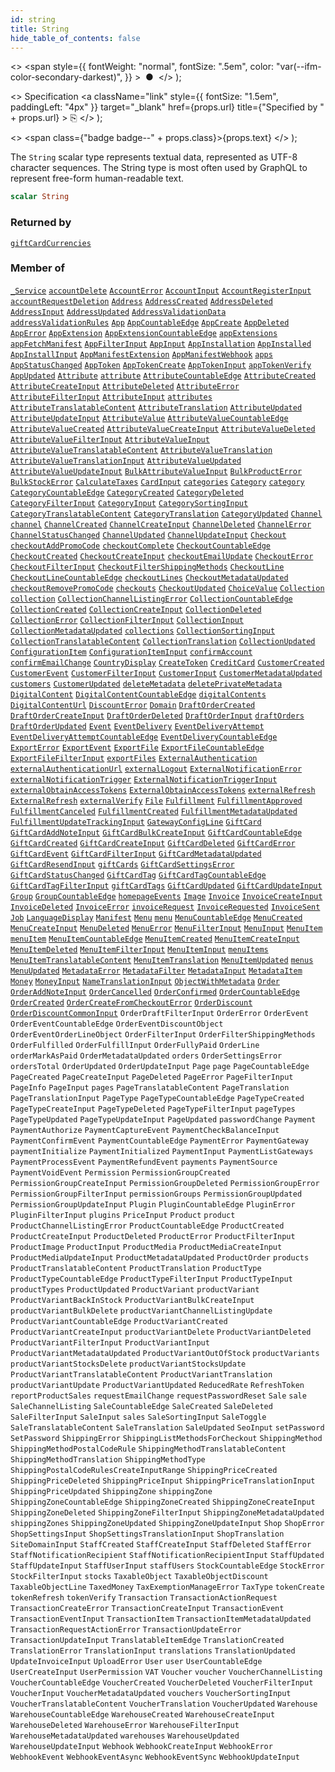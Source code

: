 ```yaml
---
id: string
title: String
hide_table_of_contents: false
---
```


  <>
    <span
      style={{
        fontWeight: "normal",
        fontSize: ".5em",
        color: "var(--ifm-color-secondary-darkest)",
      }}
    >
      &nbsp;●&nbsp;
    </span>
  </>
);

  <>
    Specification
    <a
      className="link"
      style={{ fontSize: "1.5em", paddingLeft: "4px" }}
      target="\_blank"
      href={props.url}
      title={"Specified by " + props.url}
    >
      ⎘
    </a>
  </>
);

  <>
    <span class={"badge badge--" + props.class}>{props.text}</span>
  </>
);

The `String` scalar type represents textual data, represented as UTF-8 character sequences. The String type is most often used by GraphQL to represent free-form human-readable text.

```graphql
scalar String
```

### Returned by

[`giftCardCurrencies`](../../../developer/api-reference/queries/gift-card-currencies) <Badge class="secondary" text="query"/>

### Member of

[`_Service`](../../../developer/api-reference/objects/service) <Badge class="secondary" text="object"/><Bullet />[`accountDelete`](../../../developer/api-reference/mutations/account-delete) <Badge class="secondary" text="mutation"/><Bullet />[`AccountError`](../../../developer/api-reference/objects/account-error) <Badge class="secondary" text="object"/><Bullet />[`AccountInput`](../../../developer/api-reference/inputs/account-input) <Badge class="secondary" text="input"/><Bullet />[`AccountRegisterInput`](../../../developer/api-reference/inputs/account-register-input) <Badge class="secondary" text="input"/><Bullet />[`accountRequestDeletion`](../../../developer/api-reference/mutations/account-request-deletion) <Badge class="secondary" text="mutation"/><Bullet />[`Address`](../../../developer/api-reference/objects/address) <Badge class="secondary" text="object"/><Bullet />[`AddressCreated`](../../../developer/api-reference/objects/address-created) <Badge class="secondary" text="object"/><Bullet />[`AddressDeleted`](../../../developer/api-reference/objects/address-deleted) <Badge class="secondary" text="object"/><Bullet />[`AddressInput`](../../../developer/api-reference/inputs/address-input) <Badge class="secondary" text="input"/><Bullet />[`AddressUpdated`](../../../developer/api-reference/objects/address-updated) <Badge class="secondary" text="object"/><Bullet />[`AddressValidationData`](../../../developer/api-reference/objects/address-validation-data) <Badge class="secondary" text="object"/><Bullet />[`addressValidationRules`](../../../developer/api-reference/queries/address-validation-rules) <Badge class="secondary" text="query"/><Bullet />[`App`](../../../developer/api-reference/objects/app) <Badge class="secondary" text="object"/><Bullet />[`AppCountableEdge`](../../../developer/api-reference/objects/app-countable-edge) <Badge class="secondary" text="object"/><Bullet />[`AppCreate`](../../../developer/api-reference/objects/app-create) <Badge class="secondary" text="object"/><Bullet />[`AppDeleted`](../../../developer/api-reference/objects/app-deleted) <Badge class="secondary" text="object"/><Bullet />[`AppError`](../../../developer/api-reference/objects/app-error) <Badge class="secondary" text="object"/><Bullet />[`AppExtension`](../../../developer/api-reference/objects/app-extension) <Badge class="secondary" text="object"/><Bullet />[`AppExtensionCountableEdge`](../../../developer/api-reference/objects/app-extension-countable-edge) <Badge class="secondary" text="object"/><Bullet />[`appExtensions`](../../../developer/api-reference/queries/app-extensions) <Badge class="secondary" text="query"/><Bullet />[`appFetchManifest`](../../../developer/api-reference/mutations/app-fetch-manifest) <Badge class="secondary" text="mutation"/><Bullet />[`AppFilterInput`](../../../developer/api-reference/inputs/app-filter-input) <Badge class="secondary" text="input"/><Bullet />[`AppInput`](../../../developer/api-reference/inputs/app-input) <Badge class="secondary" text="input"/><Bullet />[`AppInstallation`](../../../developer/api-reference/objects/app-installation) <Badge class="secondary" text="object"/><Bullet />[`AppInstalled`](../../../developer/api-reference/objects/app-installed) <Badge class="secondary" text="object"/><Bullet />[`AppInstallInput`](../../../developer/api-reference/inputs/app-install-input) <Badge class="secondary" text="input"/><Bullet />[`AppManifestExtension`](../../../developer/api-reference/objects/app-manifest-extension) <Badge class="secondary" text="object"/><Bullet />[`AppManifestWebhook`](../../../developer/api-reference/objects/app-manifest-webhook) <Badge class="secondary" text="object"/><Bullet />[`apps`](../../../developer/api-reference/queries/apps) <Badge class="secondary" text="query"/><Bullet />[`AppStatusChanged`](../../../developer/api-reference/objects/app-status-changed) <Badge class="secondary" text="object"/><Bullet />[`AppToken`](../../../developer/api-reference/objects/app-token) <Badge class="secondary" text="object"/><Bullet />[`AppTokenCreate`](../../../developer/api-reference/objects/app-token-create) <Badge class="secondary" text="object"/><Bullet />[`AppTokenInput`](../../../developer/api-reference/inputs/app-token-input) <Badge class="secondary" text="input"/><Bullet />[`appTokenVerify`](../../../developer/api-reference/mutations/app-token-verify) <Badge class="secondary" text="mutation"/><Bullet />[`AppUpdated`](../../../developer/api-reference/objects/app-updated) <Badge class="secondary" text="object"/><Bullet />[`Attribute`](../../../developer/api-reference/objects/attribute) <Badge class="secondary" text="object"/><Bullet />[`attribute`](../../../developer/api-reference/queries/attribute) <Badge class="secondary" text="query"/><Bullet />[`AttributeCountableEdge`](../../../developer/api-reference/objects/attribute-countable-edge) <Badge class="secondary" text="object"/><Bullet />[`AttributeCreated`](../../../developer/api-reference/objects/attribute-created) <Badge class="secondary" text="object"/><Bullet />[`AttributeCreateInput`](../../../developer/api-reference/inputs/attribute-create-input) <Badge class="secondary" text="input"/><Bullet />[`AttributeDeleted`](../../../developer/api-reference/objects/attribute-deleted) <Badge class="secondary" text="object"/><Bullet />[`AttributeError`](../../../developer/api-reference/objects/attribute-error) <Badge class="secondary" text="object"/><Bullet />[`AttributeFilterInput`](../../../developer/api-reference/inputs/attribute-filter-input) <Badge class="secondary" text="input"/><Bullet />[`AttributeInput`](../../../developer/api-reference/inputs/attribute-input) <Badge class="secondary" text="input"/><Bullet />[`attributes`](../../../developer/api-reference/queries/attributes) <Badge class="secondary" text="query"/><Bullet />[`AttributeTranslatableContent`](../../../developer/api-reference/objects/attribute-translatable-content) <Badge class="secondary" text="object"/><Bullet />[`AttributeTranslation`](../../../developer/api-reference/objects/attribute-translation) <Badge class="secondary" text="object"/><Bullet />[`AttributeUpdated`](../../../developer/api-reference/objects/attribute-updated) <Badge class="secondary" text="object"/><Bullet />[`AttributeUpdateInput`](../../../developer/api-reference/inputs/attribute-update-input) <Badge class="secondary" text="input"/><Bullet />[`AttributeValue`](../../../developer/api-reference/objects/attribute-value) <Badge class="secondary" text="object"/><Bullet />[`AttributeValueCountableEdge`](../../../developer/api-reference/objects/attribute-value-countable-edge) <Badge class="secondary" text="object"/><Bullet />[`AttributeValueCreated`](../../../developer/api-reference/objects/attribute-value-created) <Badge class="secondary" text="object"/><Bullet />[`AttributeValueCreateInput`](../../../developer/api-reference/inputs/attribute-value-create-input) <Badge class="secondary" text="input"/><Bullet />[`AttributeValueDeleted`](../../../developer/api-reference/objects/attribute-value-deleted) <Badge class="secondary" text="object"/><Bullet />[`AttributeValueFilterInput`](../../../developer/api-reference/inputs/attribute-value-filter-input) <Badge class="secondary" text="input"/><Bullet />[`AttributeValueInput`](../../../developer/api-reference/inputs/attribute-value-input) <Badge class="secondary" text="input"/><Bullet />[`AttributeValueTranslatableContent`](../../../developer/api-reference/objects/attribute-value-translatable-content) <Badge class="secondary" text="object"/><Bullet />[`AttributeValueTranslation`](../../../developer/api-reference/objects/attribute-value-translation) <Badge class="secondary" text="object"/><Bullet />[`AttributeValueTranslationInput`](../../../developer/api-reference/inputs/attribute-value-translation-input) <Badge class="secondary" text="input"/><Bullet />[`AttributeValueUpdated`](../../../developer/api-reference/objects/attribute-value-updated) <Badge class="secondary" text="object"/><Bullet />[`AttributeValueUpdateInput`](../../../developer/api-reference/inputs/attribute-value-update-input) <Badge class="secondary" text="input"/><Bullet />[`BulkAttributeValueInput`](../../../developer/api-reference/inputs/bulk-attribute-value-input) <Badge class="secondary" text="input"/><Bullet />[`BulkProductError`](../../../developer/api-reference/objects/bulk-product-error) <Badge class="secondary" text="object"/><Bullet />[`BulkStockError`](../../../developer/api-reference/objects/bulk-stock-error) <Badge class="secondary" text="object"/><Bullet />[`CalculateTaxes`](../../../developer/api-reference/objects/calculate-taxes) <Badge class="secondary" text="object"/><Bullet />[`CardInput`](../../../developer/api-reference/inputs/card-input) <Badge class="secondary" text="input"/><Bullet />[`categories`](../../../developer/api-reference/queries/categories) <Badge class="secondary" text="query"/><Bullet />[`Category`](../../../developer/api-reference/objects/category) <Badge class="secondary" text="object"/><Bullet />[`category`](../../../developer/api-reference/queries/category) <Badge class="secondary" text="query"/><Bullet />[`CategoryCountableEdge`](../../../developer/api-reference/objects/category-countable-edge) <Badge class="secondary" text="object"/><Bullet />[`CategoryCreated`](../../../developer/api-reference/objects/category-created) <Badge class="secondary" text="object"/><Bullet />[`CategoryDeleted`](../../../developer/api-reference/objects/category-deleted) <Badge class="secondary" text="object"/><Bullet />[`CategoryFilterInput`](../../../developer/api-reference/inputs/category-filter-input) <Badge class="secondary" text="input"/><Bullet />[`CategoryInput`](../../../developer/api-reference/inputs/category-input) <Badge class="secondary" text="input"/><Bullet />[`CategorySortingInput`](../../../developer/api-reference/inputs/category-sorting-input) <Badge class="secondary" text="input"/><Bullet />[`CategoryTranslatableContent`](../../../developer/api-reference/objects/category-translatable-content) <Badge class="secondary" text="object"/><Bullet />[`CategoryTranslation`](../../../developer/api-reference/objects/category-translation) <Badge class="secondary" text="object"/><Bullet />[`CategoryUpdated`](../../../developer/api-reference/objects/category-updated) <Badge class="secondary" text="object"/><Bullet />[`Channel`](../../../developer/api-reference/objects/channel) <Badge class="secondary" text="object"/><Bullet />[`channel`](../../../developer/api-reference/queries/channel) <Badge class="secondary" text="query"/><Bullet />[`ChannelCreated`](../../../developer/api-reference/objects/channel-created) <Badge class="secondary" text="object"/><Bullet />[`ChannelCreateInput`](../../../developer/api-reference/inputs/channel-create-input) <Badge class="secondary" text="input"/><Bullet />[`ChannelDeleted`](../../../developer/api-reference/objects/channel-deleted) <Badge class="secondary" text="object"/><Bullet />[`ChannelError`](../../../developer/api-reference/objects/channel-error) <Badge class="secondary" text="object"/><Bullet />[`ChannelStatusChanged`](../../../developer/api-reference/objects/channel-status-changed) <Badge class="secondary" text="object"/><Bullet />[`ChannelUpdated`](../../../developer/api-reference/objects/channel-updated) <Badge class="secondary" text="object"/><Bullet />[`ChannelUpdateInput`](../../../developer/api-reference/inputs/channel-update-input) <Badge class="secondary" text="input"/><Bullet />[`Checkout`](../../../developer/api-reference/objects/checkout) <Badge class="secondary" text="object"/><Bullet />[`checkoutAddPromoCode`](../../../developer/api-reference/mutations/checkout-add-promo-code) <Badge class="secondary" text="mutation"/><Bullet />[`checkoutComplete`](../../../developer/api-reference/mutations/checkout-complete) <Badge class="secondary" text="mutation"/><Bullet />[`CheckoutCountableEdge`](../../../developer/api-reference/objects/checkout-countable-edge) <Badge class="secondary" text="object"/><Bullet />[`CheckoutCreated`](../../../developer/api-reference/objects/checkout-created) <Badge class="secondary" text="object"/><Bullet />[`CheckoutCreateInput`](../../../developer/api-reference/inputs/checkout-create-input) <Badge class="secondary" text="input"/><Bullet />[`checkoutEmailUpdate`](../../../developer/api-reference/mutations/checkout-email-update) <Badge class="secondary" text="mutation"/><Bullet />[`CheckoutError`](../../../developer/api-reference/objects/checkout-error) <Badge class="secondary" text="object"/><Bullet />[`CheckoutFilterInput`](../../../developer/api-reference/inputs/checkout-filter-input) <Badge class="secondary" text="input"/><Bullet />[`CheckoutFilterShippingMethods`](../../../developer/api-reference/objects/checkout-filter-shipping-methods) <Badge class="secondary" text="object"/><Bullet />[`CheckoutLine`](../../../developer/api-reference/objects/checkout-line) <Badge class="secondary" text="object"/><Bullet />[`CheckoutLineCountableEdge`](../../../developer/api-reference/objects/checkout-line-countable-edge) <Badge class="secondary" text="object"/><Bullet />[`checkoutLines`](../../../developer/api-reference/queries/checkout-lines) <Badge class="secondary" text="query"/><Bullet />[`CheckoutMetadataUpdated`](../../../developer/api-reference/objects/checkout-metadata-updated) <Badge class="secondary" text="object"/><Bullet />[`checkoutRemovePromoCode`](../../../developer/api-reference/mutations/checkout-remove-promo-code) <Badge class="secondary" text="mutation"/><Bullet />[`checkouts`](../../../developer/api-reference/queries/checkouts) <Badge class="secondary" text="query"/><Bullet />[`CheckoutUpdated`](../../../developer/api-reference/objects/checkout-updated) <Badge class="secondary" text="object"/><Bullet />[`ChoiceValue`](../../../developer/api-reference/objects/choice-value) <Badge class="secondary" text="object"/><Bullet />[`Collection`](../../../developer/api-reference/objects/collection) <Badge class="secondary" text="object"/><Bullet />[`collection`](../../../developer/api-reference/queries/collection) <Badge class="secondary" text="query"/><Bullet />[`CollectionChannelListingError`](../../../developer/api-reference/objects/collection-channel-listing-error) <Badge class="secondary" text="object"/><Bullet />[`CollectionCountableEdge`](../../../developer/api-reference/objects/collection-countable-edge) <Badge class="secondary" text="object"/><Bullet />[`CollectionCreated`](../../../developer/api-reference/objects/collection-created) <Badge class="secondary" text="object"/><Bullet />[`CollectionCreateInput`](../../../developer/api-reference/inputs/collection-create-input) <Badge class="secondary" text="input"/><Bullet />[`CollectionDeleted`](../../../developer/api-reference/objects/collection-deleted) <Badge class="secondary" text="object"/><Bullet />[`CollectionError`](../../../developer/api-reference/objects/collection-error) <Badge class="secondary" text="object"/><Bullet />[`CollectionFilterInput`](../../../developer/api-reference/inputs/collection-filter-input) <Badge class="secondary" text="input"/><Bullet />[`CollectionInput`](../../../developer/api-reference/inputs/collection-input) <Badge class="secondary" text="input"/><Bullet />[`CollectionMetadataUpdated`](../../../developer/api-reference/objects/collection-metadata-updated) <Badge class="secondary" text="object"/><Bullet />[`collections`](../../../developer/api-reference/queries/collections) <Badge class="secondary" text="query"/><Bullet />[`CollectionSortingInput`](../../../developer/api-reference/inputs/collection-sorting-input) <Badge class="secondary" text="input"/><Bullet />[`CollectionTranslatableContent`](../../../developer/api-reference/objects/collection-translatable-content) <Badge class="secondary" text="object"/><Bullet />[`CollectionTranslation`](../../../developer/api-reference/objects/collection-translation) <Badge class="secondary" text="object"/><Bullet />[`CollectionUpdated`](../../../developer/api-reference/objects/collection-updated) <Badge class="secondary" text="object"/><Bullet />[`ConfigurationItem`](../../../developer/api-reference/objects/configuration-item) <Badge class="secondary" text="object"/><Bullet />[`ConfigurationItemInput`](../../../developer/api-reference/inputs/configuration-item-input) <Badge class="secondary" text="input"/><Bullet />[`confirmAccount`](../../../developer/api-reference/mutations/confirm-account) <Badge class="secondary" text="mutation"/><Bullet />[`confirmEmailChange`](../../../developer/api-reference/mutations/confirm-email-change) <Badge class="secondary" text="mutation"/><Bullet />[`CountryDisplay`](../../../developer/api-reference/objects/country-display) <Badge class="secondary" text="object"/><Bullet />[`CreateToken`](../../../developer/api-reference/objects/create-token) <Badge class="secondary" text="object"/><Bullet />[`CreditCard`](../../../developer/api-reference/objects/credit-card) <Badge class="secondary" text="object"/><Bullet />[`CustomerCreated`](../../../developer/api-reference/objects/customer-created) <Badge class="secondary" text="object"/><Bullet />[`CustomerEvent`](../../../developer/api-reference/objects/customer-event) <Badge class="secondary" text="object"/><Bullet />[`CustomerFilterInput`](../../../developer/api-reference/inputs/customer-filter-input) <Badge class="secondary" text="input"/><Bullet />[`CustomerInput`](../../../developer/api-reference/inputs/customer-input) <Badge class="secondary" text="input"/><Bullet />[`CustomerMetadataUpdated`](../../../developer/api-reference/objects/customer-metadata-updated) <Badge class="secondary" text="object"/><Bullet />[`customers`](../../../developer/api-reference/queries/customers) <Badge class="secondary" text="query"/><Bullet />[`CustomerUpdated`](../../../developer/api-reference/objects/customer-updated) <Badge class="secondary" text="object"/><Bullet />[`deleteMetadata`](../../../developer/api-reference/mutations/delete-metadata) <Badge class="secondary" text="mutation"/><Bullet />[`deletePrivateMetadata`](../../../developer/api-reference/mutations/delete-private-metadata) <Badge class="secondary" text="mutation"/><Bullet />[`DigitalContent`](../../../developer/api-reference/objects/digital-content) <Badge class="secondary" text="object"/><Bullet />[`DigitalContentCountableEdge`](../../../developer/api-reference/objects/digital-content-countable-edge) <Badge class="secondary" text="object"/><Bullet />[`digitalContents`](../../../developer/api-reference/queries/digital-contents) <Badge class="secondary" text="query"/><Bullet />[`DigitalContentUrl`](../../../developer/api-reference/objects/digital-content-url) <Badge class="secondary" text="object"/><Bullet />[`DiscountError`](../../../developer/api-reference/objects/discount-error) <Badge class="secondary" text="object"/><Bullet />[`Domain`](../../../developer/api-reference/objects/domain) <Badge class="secondary" text="object"/><Bullet />[`DraftOrderCreated`](../../../developer/api-reference/objects/draft-order-created) <Badge class="secondary" text="object"/><Bullet />[`DraftOrderCreateInput`](../../../developer/api-reference/inputs/draft-order-create-input) <Badge class="secondary" text="input"/><Bullet />[`DraftOrderDeleted`](../../../developer/api-reference/objects/draft-order-deleted) <Badge class="secondary" text="object"/><Bullet />[`DraftOrderInput`](../../../developer/api-reference/inputs/draft-order-input) <Badge class="secondary" text="input"/><Bullet />[`draftOrders`](../../../developer/api-reference/queries/draft-orders) <Badge class="secondary" text="query"/><Bullet />[`DraftOrderUpdated`](../../../developer/api-reference/objects/draft-order-updated) <Badge class="secondary" text="object"/><Bullet />[`Event`](../../../developer/api-reference/interfaces/event) <Badge class="secondary" text="interface"/><Bullet />[`EventDelivery`](../../../developer/api-reference/objects/event-delivery) <Badge class="secondary" text="object"/><Bullet />[`EventDeliveryAttempt`](../../../developer/api-reference/objects/event-delivery-attempt) <Badge class="secondary" text="object"/><Bullet />[`EventDeliveryAttemptCountableEdge`](../../../developer/api-reference/objects/event-delivery-attempt-countable-edge) <Badge class="secondary" text="object"/><Bullet />[`EventDeliveryCountableEdge`](../../../developer/api-reference/objects/event-delivery-countable-edge) <Badge class="secondary" text="object"/><Bullet />[`ExportError`](../../../developer/api-reference/objects/export-error) <Badge class="secondary" text="object"/><Bullet />[`ExportEvent`](../../../developer/api-reference/objects/export-event) <Badge class="secondary" text="object"/><Bullet />[`ExportFile`](../../../developer/api-reference/objects/export-file) <Badge class="secondary" text="object"/><Bullet />[`ExportFileCountableEdge`](../../../developer/api-reference/objects/export-file-countable-edge) <Badge class="secondary" text="object"/><Bullet />[`ExportFileFilterInput`](../../../developer/api-reference/inputs/export-file-filter-input) <Badge class="secondary" text="input"/><Bullet />[`exportFiles`](../../../developer/api-reference/queries/export-files) <Badge class="secondary" text="query"/><Bullet />[`ExternalAuthentication`](../../../developer/api-reference/objects/external-authentication) <Badge class="secondary" text="object"/><Bullet />[`externalAuthenticationUrl`](../../../developer/api-reference/mutations/external-authentication-url) <Badge class="secondary" text="mutation"/><Bullet />[`externalLogout`](../../../developer/api-reference/mutations/external-logout) <Badge class="secondary" text="mutation"/><Bullet />[`ExternalNotificationError`](../../../developer/api-reference/objects/external-notification-error) <Badge class="secondary" text="object"/><Bullet />[`externalNotificationTrigger`](../../../developer/api-reference/mutations/external-notification-trigger) <Badge class="secondary" text="mutation"/><Bullet />[`ExternalNotificationTriggerInput`](../../../developer/api-reference/inputs/external-notification-trigger-input) <Badge class="secondary" text="input"/><Bullet />[`externalObtainAccessTokens`](../../../developer/api-reference/mutations/external-obtain-access-tokens) <Badge class="secondary" text="mutation"/><Bullet />[`ExternalObtainAccessTokens`](../../../developer/api-reference/objects/external-obtain-access-tokens) <Badge class="secondary" text="object"/><Bullet />[`externalRefresh`](../../../developer/api-reference/mutations/external-refresh) <Badge class="secondary" text="mutation"/><Bullet />[`ExternalRefresh`](../../../developer/api-reference/objects/external-refresh) <Badge class="secondary" text="object"/><Bullet />[`externalVerify`](../../../developer/api-reference/mutations/external-verify) <Badge class="secondary" text="mutation"/><Bullet />[`File`](../../../developer/api-reference/objects/file) <Badge class="secondary" text="object"/><Bullet />[`Fulfillment`](../../../developer/api-reference/objects/fulfillment) <Badge class="secondary" text="object"/><Bullet />[`FulfillmentApproved`](../../../developer/api-reference/objects/fulfillment-approved) <Badge class="secondary" text="object"/><Bullet />[`FulfillmentCanceled`](../../../developer/api-reference/objects/fulfillment-canceled) <Badge class="secondary" text="object"/><Bullet />[`FulfillmentCreated`](../../../developer/api-reference/objects/fulfillment-created) <Badge class="secondary" text="object"/><Bullet />[`FulfillmentMetadataUpdated`](../../../developer/api-reference/objects/fulfillment-metadata-updated) <Badge class="secondary" text="object"/><Bullet />[`FulfillmentUpdateTrackingInput`](../../../developer/api-reference/inputs/fulfillment-update-tracking-input) <Badge class="secondary" text="input"/><Bullet />[`GatewayConfigLine`](../../../developer/api-reference/objects/gateway-config-line) <Badge class="secondary" text="object"/><Bullet />[`GiftCard`](../../../developer/api-reference/objects/gift-card) <Badge class="secondary" text="object"/><Bullet />[`GiftCardAddNoteInput`](../../../developer/api-reference/inputs/gift-card-add-note-input) <Badge class="secondary" text="input"/><Bullet />[`GiftCardBulkCreateInput`](../../../developer/api-reference/inputs/gift-card-bulk-create-input) <Badge class="secondary" text="input"/><Bullet />[`GiftCardCountableEdge`](../../../developer/api-reference/objects/gift-card-countable-edge) <Badge class="secondary" text="object"/><Bullet />[`GiftCardCreated`](../../../developer/api-reference/objects/gift-card-created) <Badge class="secondary" text="object"/><Bullet />[`GiftCardCreateInput`](../../../developer/api-reference/inputs/gift-card-create-input) <Badge class="secondary" text="input"/><Bullet />[`GiftCardDeleted`](../../../developer/api-reference/objects/gift-card-deleted) <Badge class="secondary" text="object"/><Bullet />[`GiftCardError`](../../../developer/api-reference/objects/gift-card-error) <Badge class="secondary" text="object"/><Bullet />[`GiftCardEvent`](../../../developer/api-reference/objects/gift-card-event) <Badge class="secondary" text="object"/><Bullet />[`GiftCardFilterInput`](../../../developer/api-reference/inputs/gift-card-filter-input) <Badge class="secondary" text="input"/><Bullet />[`GiftCardMetadataUpdated`](../../../developer/api-reference/objects/gift-card-metadata-updated) <Badge class="secondary" text="object"/><Bullet />[`GiftCardResendInput`](../../../developer/api-reference/inputs/gift-card-resend-input) <Badge class="secondary" text="input"/><Bullet />[`giftCards`](../../../developer/api-reference/queries/gift-cards) <Badge class="secondary" text="query"/><Bullet />[`GiftCardSettingsError`](../../../developer/api-reference/objects/gift-card-settings-error) <Badge class="secondary" text="object"/><Bullet />[`GiftCardStatusChanged`](../../../developer/api-reference/objects/gift-card-status-changed) <Badge class="secondary" text="object"/><Bullet />[`GiftCardTag`](../../../developer/api-reference/objects/gift-card-tag) <Badge class="secondary" text="object"/><Bullet />[`GiftCardTagCountableEdge`](../../../developer/api-reference/objects/gift-card-tag-countable-edge) <Badge class="secondary" text="object"/><Bullet />[`GiftCardTagFilterInput`](../../../developer/api-reference/inputs/gift-card-tag-filter-input) <Badge class="secondary" text="input"/><Bullet />[`giftCardTags`](../../../developer/api-reference/queries/gift-card-tags) <Badge class="secondary" text="query"/><Bullet />[`GiftCardUpdated`](../../../developer/api-reference/objects/gift-card-updated) <Badge class="secondary" text="object"/><Bullet />[`GiftCardUpdateInput`](../../../developer/api-reference/inputs/gift-card-update-input) <Badge class="secondary" text="input"/><Bullet />[`Group`](../../../developer/api-reference/objects/group) <Badge class="secondary" text="object"/><Bullet />[`GroupCountableEdge`](../../../developer/api-reference/objects/group-countable-edge) <Badge class="secondary" text="object"/><Bullet />[`homepageEvents`](../../../developer/api-reference/queries/homepage-events) <Badge class="secondary" text="query"/><Bullet />[`Image`](../../../developer/api-reference/objects/image) <Badge class="secondary" text="object"/><Bullet />[`Invoice`](../../../developer/api-reference/objects/invoice) <Badge class="secondary" text="object"/><Bullet />[`InvoiceCreateInput`](../../../developer/api-reference/inputs/invoice-create-input) <Badge class="secondary" text="input"/><Bullet />[`InvoiceDeleted`](../../../developer/api-reference/objects/invoice-deleted) <Badge class="secondary" text="object"/><Bullet />[`InvoiceError`](../../../developer/api-reference/objects/invoice-error) <Badge class="secondary" text="object"/><Bullet />[`invoiceRequest`](../../../developer/api-reference/mutations/invoice-request) <Badge class="secondary" text="mutation"/><Bullet />[`InvoiceRequested`](../../../developer/api-reference/objects/invoice-requested) <Badge class="secondary" text="object"/><Bullet />[`InvoiceSent`](../../../developer/api-reference/objects/invoice-sent) <Badge class="secondary" text="object"/><Bullet />[`Job`](../../../developer/api-reference/interfaces/job) <Badge class="secondary" text="interface"/><Bullet />[`LanguageDisplay`](../../../developer/api-reference/objects/language-display) <Badge class="secondary" text="object"/><Bullet />[`Manifest`](../../../developer/api-reference/objects/manifest) <Badge class="secondary" text="object"/><Bullet />[`Menu`](../../../developer/api-reference/objects/menu) <Badge class="secondary" text="object"/><Bullet />[`menu`](../../../developer/api-reference/queries/menu) <Badge class="secondary" text="query"/><Bullet />[`MenuCountableEdge`](../../../developer/api-reference/objects/menu-countable-edge) <Badge class="secondary" text="object"/><Bullet />[`MenuCreated`](../../../developer/api-reference/objects/menu-created) <Badge class="secondary" text="object"/><Bullet />[`MenuCreateInput`](../../../developer/api-reference/inputs/menu-create-input) <Badge class="secondary" text="input"/><Bullet />[`MenuDeleted`](../../../developer/api-reference/objects/menu-deleted) <Badge class="secondary" text="object"/><Bullet />[`MenuError`](../../../developer/api-reference/objects/menu-error) <Badge class="secondary" text="object"/><Bullet />[`MenuFilterInput`](../../../developer/api-reference/inputs/menu-filter-input) <Badge class="secondary" text="input"/><Bullet />[`MenuInput`](../../../developer/api-reference/inputs/menu-input) <Badge class="secondary" text="input"/><Bullet />[`MenuItem`](../../../developer/api-reference/objects/menu-item) <Badge class="secondary" text="object"/><Bullet />[`menuItem`](../../../developer/api-reference/queries/menu-item) <Badge class="secondary" text="query"/><Bullet />[`MenuItemCountableEdge`](../../../developer/api-reference/objects/menu-item-countable-edge) <Badge class="secondary" text="object"/><Bullet />[`MenuItemCreated`](../../../developer/api-reference/objects/menu-item-created) <Badge class="secondary" text="object"/><Bullet />[`MenuItemCreateInput`](../../../developer/api-reference/inputs/menu-item-create-input) <Badge class="secondary" text="input"/><Bullet />[`MenuItemDeleted`](../../../developer/api-reference/objects/menu-item-deleted) <Badge class="secondary" text="object"/><Bullet />[`MenuItemFilterInput`](../../../developer/api-reference/inputs/menu-item-filter-input) <Badge class="secondary" text="input"/><Bullet />[`MenuItemInput`](../../../developer/api-reference/inputs/menu-item-input) <Badge class="secondary" text="input"/><Bullet />[`menuItems`](../../../developer/api-reference/queries/menu-items) <Badge class="secondary" text="query"/><Bullet />[`MenuItemTranslatableContent`](../../../developer/api-reference/objects/menu-item-translatable-content) <Badge class="secondary" text="object"/><Bullet />[`MenuItemTranslation`](../../../developer/api-reference/objects/menu-item-translation) <Badge class="secondary" text="object"/><Bullet />[`MenuItemUpdated`](../../../developer/api-reference/objects/menu-item-updated) <Badge class="secondary" text="object"/><Bullet />[`menus`](../../../developer/api-reference/queries/menus) <Badge class="secondary" text="query"/><Bullet />[`MenuUpdated`](../../../developer/api-reference/objects/menu-updated) <Badge class="secondary" text="object"/><Bullet />[`MetadataError`](../../../developer/api-reference/objects/metadata-error) <Badge class="secondary" text="object"/><Bullet />[`MetadataFilter`](../../../developer/api-reference/inputs/metadata-filter) <Badge class="secondary" text="input"/><Bullet />[`MetadataInput`](../../../developer/api-reference/inputs/metadata-input) <Badge class="secondary" text="input"/><Bullet />[`MetadataItem`](../../../developer/api-reference/objects/metadata-item) <Badge class="secondary" text="object"/><Bullet />[`Money`](../../../developer/api-reference/objects/money) <Badge class="secondary" text="object"/><Bullet />[`MoneyInput`](../../../developer/api-reference/inputs/money-input) <Badge class="secondary" text="input"/><Bullet />[`NameTranslationInput`](../../../developer/api-reference/inputs/name-translation-input) <Badge class="secondary" text="input"/><Bullet />[`ObjectWithMetadata`](../../../developer/api-reference/interfaces/object-with-metadata) <Badge class="secondary" text="interface"/><Bullet />[`Order`](../../../developer/api-reference/objects/order) <Badge class="secondary" text="object"/><Bullet />[`OrderAddNoteInput`](../../../developer/api-reference/inputs/order-add-note-input) <Badge class="secondary" text="input"/><Bullet />[`OrderCancelled`](../../../developer/api-reference/objects/order-cancelled) <Badge class="secondary" text="object"/><Bullet />[`OrderConfirmed`](../../../developer/api-reference/objects/order-confirmed) <Badge class="secondary" text="object"/><Bullet />[`OrderCountableEdge`](../../../developer/api-reference/objects/order-countable-edge) <Badge class="secondary" text="object"/><Bullet />[`OrderCreated`](../../../developer/api-reference/objects/order-created) <Badge class="secondary" text="object"/><Bullet />[`OrderCreateFromCheckoutError`](../../../developer/api-reference/objects/order-create-from-checkout-error) <Badge class="secondary" text="object"/><Bullet />[`OrderDiscount`](../../../developer/api-reference/objects/order-discount) <Badge class="secondary" text="object"/><Bullet />[`OrderDiscountCommonInput`](../../../developer/api-reference/inputs/order-discount-common-input) <Badge class="secondary" text="input"/><Bullet />[`OrderDraftFilterInput`](../../../developer/api-reference/inputs/order-draft-filter-input) <Badge class="secondary" text="input"/><Bullet />[`OrderError`](../../../developer/api-reference/objects/order-error) <Badge class="secondary" text="object"/><Bullet />[`OrderEvent`](../../../developer/api-reference/objects/order-event) <Badge class="secondary" text="object"/><Bullet />[`OrderEventCountableEdge`](../../../developer/api-reference/objects/order-event-countable-edge) <Badge class="secondary" text="object"/><Bullet />[`OrderEventDiscountObject`](../../../developer/api-reference/objects/order-event-discount-object) <Badge class="secondary" text="object"/><Bullet />[`OrderEventOrderLineObject`](../../../developer/api-reference/objects/order-event-order-line-object) <Badge class="secondary" text="object"/><Bullet />[`OrderFilterInput`](../../../developer/api-reference/inputs/order-filter-input) <Badge class="secondary" text="input"/><Bullet />[`OrderFilterShippingMethods`](../../../developer/api-reference/objects/order-filter-shipping-methods) <Badge class="secondary" text="object"/><Bullet />[`OrderFulfilled`](../../../developer/api-reference/objects/order-fulfilled) <Badge class="secondary" text="object"/><Bullet />[`OrderFulfillInput`](../../../developer/api-reference/inputs/order-fulfill-input) <Badge class="secondary" text="input"/><Bullet />[`OrderFullyPaid`](../../../developer/api-reference/objects/order-fully-paid) <Badge class="secondary" text="object"/><Bullet />[`OrderLine`](../../../developer/api-reference/objects/order-line) <Badge class="secondary" text="object"/><Bullet />[`orderMarkAsPaid`](../../../developer/api-reference/mutations/order-mark-as-paid) <Badge class="secondary" text="mutation"/><Bullet />[`OrderMetadataUpdated`](../../../developer/api-reference/objects/order-metadata-updated) <Badge class="secondary" text="object"/><Bullet />[`orders`](../../../developer/api-reference/queries/orders) <Badge class="secondary" text="query"/><Bullet />[`OrderSettingsError`](../../../developer/api-reference/objects/order-settings-error) <Badge class="secondary" text="object"/><Bullet />[`ordersTotal`](../../../developer/api-reference/queries/orders-total) <Badge class="secondary" text="query"/><Bullet />[`OrderUpdated`](../../../developer/api-reference/objects/order-updated) <Badge class="secondary" text="object"/><Bullet />[`OrderUpdateInput`](../../../developer/api-reference/inputs/order-update-input) <Badge class="secondary" text="input"/><Bullet />[`Page`](../../../developer/api-reference/objects/page) <Badge class="secondary" text="object"/><Bullet />[`page`](../../../developer/api-reference/queries/page) <Badge class="secondary" text="query"/><Bullet />[`PageCountableEdge`](../../../developer/api-reference/objects/page-countable-edge) <Badge class="secondary" text="object"/><Bullet />[`PageCreated`](../../../developer/api-reference/objects/page-created) <Badge class="secondary" text="object"/><Bullet />[`PageCreateInput`](../../../developer/api-reference/inputs/page-create-input) <Badge class="secondary" text="input"/><Bullet />[`PageDeleted`](../../../developer/api-reference/objects/page-deleted) <Badge class="secondary" text="object"/><Bullet />[`PageError`](../../../developer/api-reference/objects/page-error) <Badge class="secondary" text="object"/><Bullet />[`PageFilterInput`](../../../developer/api-reference/inputs/page-filter-input) <Badge class="secondary" text="input"/><Bullet />[`PageInfo`](../../../developer/api-reference/objects/page-info) <Badge class="secondary" text="object"/><Bullet />[`PageInput`](../../../developer/api-reference/inputs/page-input) <Badge class="secondary" text="input"/><Bullet />[`pages`](../../../developer/api-reference/queries/pages) <Badge class="secondary" text="query"/><Bullet />[`PageTranslatableContent`](../../../developer/api-reference/objects/page-translatable-content) <Badge class="secondary" text="object"/><Bullet />[`PageTranslation`](../../../developer/api-reference/objects/page-translation) <Badge class="secondary" text="object"/><Bullet />[`PageTranslationInput`](../../../developer/api-reference/inputs/page-translation-input) <Badge class="secondary" text="input"/><Bullet />[`PageType`](../../../developer/api-reference/objects/page-type) <Badge class="secondary" text="object"/><Bullet />[`PageTypeCountableEdge`](../../../developer/api-reference/objects/page-type-countable-edge) <Badge class="secondary" text="object"/><Bullet />[`PageTypeCreated`](../../../developer/api-reference/objects/page-type-created) <Badge class="secondary" text="object"/><Bullet />[`PageTypeCreateInput`](../../../developer/api-reference/inputs/page-type-create-input) <Badge class="secondary" text="input"/><Bullet />[`PageTypeDeleted`](../../../developer/api-reference/objects/page-type-deleted) <Badge class="secondary" text="object"/><Bullet />[`PageTypeFilterInput`](../../../developer/api-reference/inputs/page-type-filter-input) <Badge class="secondary" text="input"/><Bullet />[`pageTypes`](../../../developer/api-reference/queries/page-types) <Badge class="secondary" text="query"/><Bullet />[`PageTypeUpdated`](../../../developer/api-reference/objects/page-type-updated) <Badge class="secondary" text="object"/><Bullet />[`PageTypeUpdateInput`](../../../developer/api-reference/inputs/page-type-update-input) <Badge class="secondary" text="input"/><Bullet />[`PageUpdated`](../../../developer/api-reference/objects/page-updated) <Badge class="secondary" text="object"/><Bullet />[`passwordChange`](../../../developer/api-reference/mutations/password-change) <Badge class="secondary" text="mutation"/><Bullet />[`Payment`](../../../developer/api-reference/objects/payment) <Badge class="secondary" text="object"/><Bullet />[`PaymentAuthorize`](../../../developer/api-reference/objects/payment-authorize) <Badge class="secondary" text="object"/><Bullet />[`PaymentCaptureEvent`](../../../developer/api-reference/objects/payment-capture-event) <Badge class="secondary" text="object"/><Bullet />[`PaymentCheckBalanceInput`](../../../developer/api-reference/inputs/payment-check-balance-input) <Badge class="secondary" text="input"/><Bullet />[`PaymentConfirmEvent`](../../../developer/api-reference/objects/payment-confirm-event) <Badge class="secondary" text="object"/><Bullet />[`PaymentCountableEdge`](../../../developer/api-reference/objects/payment-countable-edge) <Badge class="secondary" text="object"/><Bullet />[`PaymentError`](../../../developer/api-reference/objects/payment-error) <Badge class="secondary" text="object"/><Bullet />[`PaymentGateway`](../../../developer/api-reference/objects/payment-gateway) <Badge class="secondary" text="object"/><Bullet />[`paymentInitialize`](../../../developer/api-reference/mutations/payment-initialize) <Badge class="secondary" text="mutation"/><Bullet />[`PaymentInitialized`](../../../developer/api-reference/objects/payment-initialized) <Badge class="secondary" text="object"/><Bullet />[`PaymentInput`](../../../developer/api-reference/inputs/payment-input) <Badge class="secondary" text="input"/><Bullet />[`PaymentListGateways`](../../../developer/api-reference/objects/payment-list-gateways) <Badge class="secondary" text="object"/><Bullet />[`PaymentProcessEvent`](../../../developer/api-reference/objects/payment-process-event) <Badge class="secondary" text="object"/><Bullet />[`PaymentRefundEvent`](../../../developer/api-reference/objects/payment-refund-event) <Badge class="secondary" text="object"/><Bullet />[`payments`](../../../developer/api-reference/queries/payments) <Badge class="secondary" text="query"/><Bullet />[`PaymentSource`](../../../developer/api-reference/objects/payment-source) <Badge class="secondary" text="object"/><Bullet />[`PaymentVoidEvent`](../../../developer/api-reference/objects/payment-void-event) <Badge class="secondary" text="object"/><Bullet />[`Permission`](../../../developer/api-reference/objects/permission) <Badge class="secondary" text="object"/><Bullet />[`PermissionGroupCreated`](../../../developer/api-reference/objects/permission-group-created) <Badge class="secondary" text="object"/><Bullet />[`PermissionGroupCreateInput`](../../../developer/api-reference/inputs/permission-group-create-input) <Badge class="secondary" text="input"/><Bullet />[`PermissionGroupDeleted`](../../../developer/api-reference/objects/permission-group-deleted) <Badge class="secondary" text="object"/><Bullet />[`PermissionGroupError`](../../../developer/api-reference/objects/permission-group-error) <Badge class="secondary" text="object"/><Bullet />[`PermissionGroupFilterInput`](../../../developer/api-reference/inputs/permission-group-filter-input) <Badge class="secondary" text="input"/><Bullet />[`permissionGroups`](../../../developer/api-reference/queries/permission-groups) <Badge class="secondary" text="query"/><Bullet />[`PermissionGroupUpdated`](../../../developer/api-reference/objects/permission-group-updated) <Badge class="secondary" text="object"/><Bullet />[`PermissionGroupUpdateInput`](../../../developer/api-reference/inputs/permission-group-update-input) <Badge class="secondary" text="input"/><Bullet />[`Plugin`](../../../developer/api-reference/objects/plugin) <Badge class="secondary" text="object"/><Bullet />[`PluginCountableEdge`](../../../developer/api-reference/objects/plugin-countable-edge) <Badge class="secondary" text="object"/><Bullet />[`PluginError`](../../../developer/api-reference/objects/plugin-error) <Badge class="secondary" text="object"/><Bullet />[`PluginFilterInput`](../../../developer/api-reference/inputs/plugin-filter-input) <Badge class="secondary" text="input"/><Bullet />[`plugins`](../../../developer/api-reference/queries/plugins) <Badge class="secondary" text="query"/><Bullet />[`PriceInput`](../../../developer/api-reference/inputs/price-input) <Badge class="secondary" text="input"/><Bullet />[`Product`](../../../developer/api-reference/objects/product) <Badge class="secondary" text="object"/><Bullet />[`product`](../../../developer/api-reference/queries/product) <Badge class="secondary" text="query"/><Bullet />[`ProductChannelListingError`](../../../developer/api-reference/objects/product-channel-listing-error) <Badge class="secondary" text="object"/><Bullet />[`ProductCountableEdge`](../../../developer/api-reference/objects/product-countable-edge) <Badge class="secondary" text="object"/><Bullet />[`ProductCreated`](../../../developer/api-reference/objects/product-created) <Badge class="secondary" text="object"/><Bullet />[`ProductCreateInput`](../../../developer/api-reference/inputs/product-create-input) <Badge class="secondary" text="input"/><Bullet />[`ProductDeleted`](../../../developer/api-reference/objects/product-deleted) <Badge class="secondary" text="object"/><Bullet />[`ProductError`](../../../developer/api-reference/objects/product-error) <Badge class="secondary" text="object"/><Bullet />[`ProductFilterInput`](../../../developer/api-reference/inputs/product-filter-input) <Badge class="secondary" text="input"/><Bullet />[`ProductImage`](../../../developer/api-reference/objects/product-image) <Badge class="secondary" text="object"/><Bullet />[`ProductInput`](../../../developer/api-reference/inputs/product-input) <Badge class="secondary" text="input"/><Bullet />[`ProductMedia`](../../../developer/api-reference/objects/product-media) <Badge class="secondary" text="object"/><Bullet />[`ProductMediaCreateInput`](../../../developer/api-reference/inputs/product-media-create-input) <Badge class="secondary" text="input"/><Bullet />[`ProductMediaUpdateInput`](../../../developer/api-reference/inputs/product-media-update-input) <Badge class="secondary" text="input"/><Bullet />[`ProductMetadataUpdated`](../../../developer/api-reference/objects/product-metadata-updated) <Badge class="secondary" text="object"/><Bullet />[`ProductOrder`](../../../developer/api-reference/inputs/product-order) <Badge class="secondary" text="input"/><Bullet />[`products`](../../../developer/api-reference/queries/products) <Badge class="secondary" text="query"/><Bullet />[`ProductTranslatableContent`](../../../developer/api-reference/objects/product-translatable-content) <Badge class="secondary" text="object"/><Bullet />[`ProductTranslation`](../../../developer/api-reference/objects/product-translation) <Badge class="secondary" text="object"/><Bullet />[`ProductType`](../../../developer/api-reference/objects/product-type) <Badge class="secondary" text="object"/><Bullet />[`ProductTypeCountableEdge`](../../../developer/api-reference/objects/product-type-countable-edge) <Badge class="secondary" text="object"/><Bullet />[`ProductTypeFilterInput`](../../../developer/api-reference/inputs/product-type-filter-input) <Badge class="secondary" text="input"/><Bullet />[`ProductTypeInput`](../../../developer/api-reference/inputs/product-type-input) <Badge class="secondary" text="input"/><Bullet />[`productTypes`](../../../developer/api-reference/queries/product-types) <Badge class="secondary" text="query"/><Bullet />[`ProductUpdated`](../../../developer/api-reference/objects/product-updated) <Badge class="secondary" text="object"/><Bullet />[`ProductVariant`](../../../developer/api-reference/objects/product-variant) <Badge class="secondary" text="object"/><Bullet />[`productVariant`](../../../developer/api-reference/queries/product-variant) <Badge class="secondary" text="query"/><Bullet />[`ProductVariantBackInStock`](../../../developer/api-reference/objects/product-variant-back-in-stock) <Badge class="secondary" text="object"/><Bullet />[`ProductVariantBulkCreateInput`](../../../developer/api-reference/inputs/product-variant-bulk-create-input) <Badge class="secondary" text="input"/><Bullet />[`productVariantBulkDelete`](../../../developer/api-reference/mutations/product-variant-bulk-delete) <Badge class="secondary" text="mutation"/><Bullet />[`productVariantChannelListingUpdate`](../../../developer/api-reference/mutations/product-variant-channel-listing-update) <Badge class="secondary" text="mutation"/><Bullet />[`ProductVariantCountableEdge`](../../../developer/api-reference/objects/product-variant-countable-edge) <Badge class="secondary" text="object"/><Bullet />[`ProductVariantCreated`](../../../developer/api-reference/objects/product-variant-created) <Badge class="secondary" text="object"/><Bullet />[`ProductVariantCreateInput`](../../../developer/api-reference/inputs/product-variant-create-input) <Badge class="secondary" text="input"/><Bullet />[`productVariantDelete`](../../../developer/api-reference/mutations/product-variant-delete) <Badge class="secondary" text="mutation"/><Bullet />[`ProductVariantDeleted`](../../../developer/api-reference/objects/product-variant-deleted) <Badge class="secondary" text="object"/><Bullet />[`ProductVariantFilterInput`](../../../developer/api-reference/inputs/product-variant-filter-input) <Badge class="secondary" text="input"/><Bullet />[`ProductVariantInput`](../../../developer/api-reference/inputs/product-variant-input) <Badge class="secondary" text="input"/><Bullet />[`ProductVariantMetadataUpdated`](../../../developer/api-reference/objects/product-variant-metadata-updated) <Badge class="secondary" text="object"/><Bullet />[`ProductVariantOutOfStock`](../../../developer/api-reference/objects/product-variant-out-of-stock) <Badge class="secondary" text="object"/><Bullet />[`productVariants`](../../../developer/api-reference/queries/product-variants) <Badge class="secondary" text="query"/><Bullet />[`productVariantStocksDelete`](../../../developer/api-reference/mutations/product-variant-stocks-delete) <Badge class="secondary" text="mutation"/><Bullet />[`productVariantStocksUpdate`](../../../developer/api-reference/mutations/product-variant-stocks-update) <Badge class="secondary" text="mutation"/><Bullet />[`ProductVariantTranslatableContent`](../../../developer/api-reference/objects/product-variant-translatable-content) <Badge class="secondary" text="object"/><Bullet />[`ProductVariantTranslation`](../../../developer/api-reference/objects/product-variant-translation) <Badge class="secondary" text="object"/><Bullet />[`productVariantUpdate`](../../../developer/api-reference/mutations/product-variant-update) <Badge class="secondary" text="mutation"/><Bullet />[`ProductVariantUpdated`](../../../developer/api-reference/objects/product-variant-updated) <Badge class="secondary" text="object"/><Bullet />[`ReducedRate`](../../../developer/api-reference/objects/reduced-rate) <Badge class="secondary" text="object"/><Bullet />[`RefreshToken`](../../../developer/api-reference/objects/refresh-token) <Badge class="secondary" text="object"/><Bullet />[`reportProductSales`](../../../developer/api-reference/queries/report-product-sales) <Badge class="secondary" text="query"/><Bullet />[`requestEmailChange`](../../../developer/api-reference/mutations/request-email-change) <Badge class="secondary" text="mutation"/><Bullet />[`requestPasswordReset`](../../../developer/api-reference/mutations/request-password-reset) <Badge class="secondary" text="mutation"/><Bullet />[`Sale`](../../../developer/api-reference/objects/sale) <Badge class="secondary" text="object"/><Bullet />[`sale`](../../../developer/api-reference/queries/sale) <Badge class="secondary" text="query"/><Bullet />[`SaleChannelListing`](../../../developer/api-reference/objects/sale-channel-listing) <Badge class="secondary" text="object"/><Bullet />[`SaleCountableEdge`](../../../developer/api-reference/objects/sale-countable-edge) <Badge class="secondary" text="object"/><Bullet />[`SaleCreated`](../../../developer/api-reference/objects/sale-created) <Badge class="secondary" text="object"/><Bullet />[`SaleDeleted`](../../../developer/api-reference/objects/sale-deleted) <Badge class="secondary" text="object"/><Bullet />[`SaleFilterInput`](../../../developer/api-reference/inputs/sale-filter-input) <Badge class="secondary" text="input"/><Bullet />[`SaleInput`](../../../developer/api-reference/inputs/sale-input) <Badge class="secondary" text="input"/><Bullet />[`sales`](../../../developer/api-reference/queries/sales) <Badge class="secondary" text="query"/><Bullet />[`SaleSortingInput`](../../../developer/api-reference/inputs/sale-sorting-input) <Badge class="secondary" text="input"/><Bullet />[`SaleToggle`](../../../developer/api-reference/objects/sale-toggle) <Badge class="secondary" text="object"/><Bullet />[`SaleTranslatableContent`](../../../developer/api-reference/objects/sale-translatable-content) <Badge class="secondary" text="object"/><Bullet />[`SaleTranslation`](../../../developer/api-reference/objects/sale-translation) <Badge class="secondary" text="object"/><Bullet />[`SaleUpdated`](../../../developer/api-reference/objects/sale-updated) <Badge class="secondary" text="object"/><Bullet />[`SeoInput`](../../../developer/api-reference/inputs/seo-input) <Badge class="secondary" text="input"/><Bullet />[`setPassword`](../../../developer/api-reference/mutations/set-password) <Badge class="secondary" text="mutation"/><Bullet />[`SetPassword`](../../../developer/api-reference/objects/set-password) <Badge class="secondary" text="object"/><Bullet />[`ShippingError`](../../../developer/api-reference/objects/shipping-error) <Badge class="secondary" text="object"/><Bullet />[`ShippingListMethodsForCheckout`](../../../developer/api-reference/objects/shipping-list-methods-for-checkout) <Badge class="secondary" text="object"/><Bullet />[`ShippingMethod`](../../../developer/api-reference/objects/shipping-method) <Badge class="secondary" text="object"/><Bullet />[`ShippingMethodPostalCodeRule`](../../../developer/api-reference/objects/shipping-method-postal-code-rule) <Badge class="secondary" text="object"/><Bullet />[`ShippingMethodTranslatableContent`](../../../developer/api-reference/objects/shipping-method-translatable-content) <Badge class="secondary" text="object"/><Bullet />[`ShippingMethodTranslation`](../../../developer/api-reference/objects/shipping-method-translation) <Badge class="secondary" text="object"/><Bullet />[`ShippingMethodType`](../../../developer/api-reference/objects/shipping-method-type) <Badge class="secondary" text="object"/><Bullet />[`ShippingPostalCodeRulesCreateInputRange`](../../../developer/api-reference/inputs/shipping-postal-code-rules-create-input-range) <Badge class="secondary" text="input"/><Bullet />[`ShippingPriceCreated`](../../../developer/api-reference/objects/shipping-price-created) <Badge class="secondary" text="object"/><Bullet />[`ShippingPriceDeleted`](../../../developer/api-reference/objects/shipping-price-deleted) <Badge class="secondary" text="object"/><Bullet />[`ShippingPriceInput`](../../../developer/api-reference/inputs/shipping-price-input) <Badge class="secondary" text="input"/><Bullet />[`ShippingPriceTranslationInput`](../../../developer/api-reference/inputs/shipping-price-translation-input) <Badge class="secondary" text="input"/><Bullet />[`ShippingPriceUpdated`](../../../developer/api-reference/objects/shipping-price-updated) <Badge class="secondary" text="object"/><Bullet />[`ShippingZone`](../../../developer/api-reference/objects/shipping-zone) <Badge class="secondary" text="object"/><Bullet />[`shippingZone`](../../../developer/api-reference/queries/shipping-zone) <Badge class="secondary" text="query"/><Bullet />[`ShippingZoneCountableEdge`](../../../developer/api-reference/objects/shipping-zone-countable-edge) <Badge class="secondary" text="object"/><Bullet />[`ShippingZoneCreated`](../../../developer/api-reference/objects/shipping-zone-created) <Badge class="secondary" text="object"/><Bullet />[`ShippingZoneCreateInput`](../../../developer/api-reference/inputs/shipping-zone-create-input) <Badge class="secondary" text="input"/><Bullet />[`ShippingZoneDeleted`](../../../developer/api-reference/objects/shipping-zone-deleted) <Badge class="secondary" text="object"/><Bullet />[`ShippingZoneFilterInput`](../../../developer/api-reference/inputs/shipping-zone-filter-input) <Badge class="secondary" text="input"/><Bullet />[`ShippingZoneMetadataUpdated`](../../../developer/api-reference/objects/shipping-zone-metadata-updated) <Badge class="secondary" text="object"/><Bullet />[`shippingZones`](../../../developer/api-reference/queries/shipping-zones) <Badge class="secondary" text="query"/><Bullet />[`ShippingZoneUpdated`](../../../developer/api-reference/objects/shipping-zone-updated) <Badge class="secondary" text="object"/><Bullet />[`ShippingZoneUpdateInput`](../../../developer/api-reference/inputs/shipping-zone-update-input) <Badge class="secondary" text="input"/><Bullet />[`Shop`](../../../developer/api-reference/objects/shop) <Badge class="secondary" text="object"/><Bullet />[`ShopError`](../../../developer/api-reference/objects/shop-error) <Badge class="secondary" text="object"/><Bullet />[`ShopSettingsInput`](../../../developer/api-reference/inputs/shop-settings-input) <Badge class="secondary" text="input"/><Bullet />[`ShopSettingsTranslationInput`](../../../developer/api-reference/inputs/shop-settings-translation-input) <Badge class="secondary" text="input"/><Bullet />[`ShopTranslation`](../../../developer/api-reference/objects/shop-translation) <Badge class="secondary" text="object"/><Bullet />[`SiteDomainInput`](../../../developer/api-reference/inputs/site-domain-input) <Badge class="secondary" text="input"/><Bullet />[`StaffCreated`](../../../developer/api-reference/objects/staff-created) <Badge class="secondary" text="object"/><Bullet />[`StaffCreateInput`](../../../developer/api-reference/inputs/staff-create-input) <Badge class="secondary" text="input"/><Bullet />[`StaffDeleted`](../../../developer/api-reference/objects/staff-deleted) <Badge class="secondary" text="object"/><Bullet />[`StaffError`](../../../developer/api-reference/objects/staff-error) <Badge class="secondary" text="object"/><Bullet />[`StaffNotificationRecipient`](../../../developer/api-reference/objects/staff-notification-recipient) <Badge class="secondary" text="object"/><Bullet />[`StaffNotificationRecipientInput`](../../../developer/api-reference/inputs/staff-notification-recipient-input) <Badge class="secondary" text="input"/><Bullet />[`StaffUpdated`](../../../developer/api-reference/objects/staff-updated) <Badge class="secondary" text="object"/><Bullet />[`StaffUpdateInput`](../../../developer/api-reference/inputs/staff-update-input) <Badge class="secondary" text="input"/><Bullet />[`StaffUserInput`](../../../developer/api-reference/inputs/staff-user-input) <Badge class="secondary" text="input"/><Bullet />[`staffUsers`](../../../developer/api-reference/queries/staff-users) <Badge class="secondary" text="query"/><Bullet />[`StockCountableEdge`](../../../developer/api-reference/objects/stock-countable-edge) <Badge class="secondary" text="object"/><Bullet />[`StockError`](../../../developer/api-reference/objects/stock-error) <Badge class="secondary" text="object"/><Bullet />[`StockFilterInput`](../../../developer/api-reference/inputs/stock-filter-input) <Badge class="secondary" text="input"/><Bullet />[`stocks`](../../../developer/api-reference/queries/stocks) <Badge class="secondary" text="query"/><Bullet />[`TaxableObject`](../../../developer/api-reference/objects/taxable-object) <Badge class="secondary" text="object"/><Bullet />[`TaxableObjectDiscount`](../../../developer/api-reference/objects/taxable-object-discount) <Badge class="secondary" text="object"/><Bullet />[`TaxableObjectLine`](../../../developer/api-reference/objects/taxable-object-line) <Badge class="secondary" text="object"/><Bullet />[`TaxedMoney`](../../../developer/api-reference/objects/taxed-money) <Badge class="secondary" text="object"/><Bullet />[`TaxExemptionManageError`](../../../developer/api-reference/objects/tax-exemption-manage-error) <Badge class="secondary" text="object"/><Bullet />[`TaxType`](../../../developer/api-reference/objects/tax-type) <Badge class="secondary" text="object"/><Bullet />[`tokenCreate`](../../../developer/api-reference/mutations/token-create) <Badge class="secondary" text="mutation"/><Bullet />[`tokenRefresh`](../../../developer/api-reference/mutations/token-refresh) <Badge class="secondary" text="mutation"/><Bullet />[`tokenVerify`](../../../developer/api-reference/mutations/token-verify) <Badge class="secondary" text="mutation"/><Bullet />[`Transaction`](../../../developer/api-reference/objects/transaction) <Badge class="secondary" text="object"/><Bullet />[`TransactionActionRequest`](../../../developer/api-reference/objects/transaction-action-request) <Badge class="secondary" text="object"/><Bullet />[`TransactionCreateError`](../../../developer/api-reference/objects/transaction-create-error) <Badge class="secondary" text="object"/><Bullet />[`TransactionCreateInput`](../../../developer/api-reference/inputs/transaction-create-input) <Badge class="secondary" text="input"/><Bullet />[`TransactionEvent`](../../../developer/api-reference/objects/transaction-event) <Badge class="secondary" text="object"/><Bullet />[`TransactionEventInput`](../../../developer/api-reference/inputs/transaction-event-input) <Badge class="secondary" text="input"/><Bullet />[`TransactionItem`](../../../developer/api-reference/objects/transaction-item) <Badge class="secondary" text="object"/><Bullet />[`TransactionItemMetadataUpdated`](../../../developer/api-reference/objects/transaction-item-metadata-updated) <Badge class="secondary" text="object"/><Bullet />[`TransactionRequestActionError`](../../../developer/api-reference/objects/transaction-request-action-error) <Badge class="secondary" text="object"/><Bullet />[`TransactionUpdateError`](../../../developer/api-reference/objects/transaction-update-error) <Badge class="secondary" text="object"/><Bullet />[`TransactionUpdateInput`](../../../developer/api-reference/inputs/transaction-update-input) <Badge class="secondary" text="input"/><Bullet />[`TranslatableItemEdge`](../../../developer/api-reference/objects/translatable-item-edge) <Badge class="secondary" text="object"/><Bullet />[`TranslationCreated`](../../../developer/api-reference/objects/translation-created) <Badge class="secondary" text="object"/><Bullet />[`TranslationError`](../../../developer/api-reference/objects/translation-error) <Badge class="secondary" text="object"/><Bullet />[`TranslationInput`](../../../developer/api-reference/inputs/translation-input) <Badge class="secondary" text="input"/><Bullet />[`translations`](../../../developer/api-reference/queries/translations) <Badge class="secondary" text="query"/><Bullet />[`TranslationUpdated`](../../../developer/api-reference/objects/translation-updated) <Badge class="secondary" text="object"/><Bullet />[`UpdateInvoiceInput`](../../../developer/api-reference/inputs/update-invoice-input) <Badge class="secondary" text="input"/><Bullet />[`UploadError`](../../../developer/api-reference/objects/upload-error) <Badge class="secondary" text="object"/><Bullet />[`User`](../../../developer/api-reference/objects/user) <Badge class="secondary" text="object"/><Bullet />[`user`](../../../developer/api-reference/queries/user) <Badge class="secondary" text="query"/><Bullet />[`UserCountableEdge`](../../../developer/api-reference/objects/user-countable-edge) <Badge class="secondary" text="object"/><Bullet />[`UserCreateInput`](../../../developer/api-reference/inputs/user-create-input) <Badge class="secondary" text="input"/><Bullet />[`UserPermission`](../../../developer/api-reference/objects/user-permission) <Badge class="secondary" text="object"/><Bullet />[`VAT`](../../../developer/api-reference/objects/vat) <Badge class="secondary" text="object"/><Bullet />[`Voucher`](../../../developer/api-reference/objects/voucher) <Badge class="secondary" text="object"/><Bullet />[`voucher`](../../../developer/api-reference/queries/voucher) <Badge class="secondary" text="query"/><Bullet />[`VoucherChannelListing`](../../../developer/api-reference/objects/voucher-channel-listing) <Badge class="secondary" text="object"/><Bullet />[`VoucherCountableEdge`](../../../developer/api-reference/objects/voucher-countable-edge) <Badge class="secondary" text="object"/><Bullet />[`VoucherCreated`](../../../developer/api-reference/objects/voucher-created) <Badge class="secondary" text="object"/><Bullet />[`VoucherDeleted`](../../../developer/api-reference/objects/voucher-deleted) <Badge class="secondary" text="object"/><Bullet />[`VoucherFilterInput`](../../../developer/api-reference/inputs/voucher-filter-input) <Badge class="secondary" text="input"/><Bullet />[`VoucherInput`](../../../developer/api-reference/inputs/voucher-input) <Badge class="secondary" text="input"/><Bullet />[`VoucherMetadataUpdated`](../../../developer/api-reference/objects/voucher-metadata-updated) <Badge class="secondary" text="object"/><Bullet />[`vouchers`](../../../developer/api-reference/queries/vouchers) <Badge class="secondary" text="query"/><Bullet />[`VoucherSortingInput`](../../../developer/api-reference/inputs/voucher-sorting-input) <Badge class="secondary" text="input"/><Bullet />[`VoucherTranslatableContent`](../../../developer/api-reference/objects/voucher-translatable-content) <Badge class="secondary" text="object"/><Bullet />[`VoucherTranslation`](../../../developer/api-reference/objects/voucher-translation) <Badge class="secondary" text="object"/><Bullet />[`VoucherUpdated`](../../../developer/api-reference/objects/voucher-updated) <Badge class="secondary" text="object"/><Bullet />[`Warehouse`](../../../developer/api-reference/objects/warehouse) <Badge class="secondary" text="object"/><Bullet />[`WarehouseCountableEdge`](../../../developer/api-reference/objects/warehouse-countable-edge) <Badge class="secondary" text="object"/><Bullet />[`WarehouseCreated`](../../../developer/api-reference/objects/warehouse-created) <Badge class="secondary" text="object"/><Bullet />[`WarehouseCreateInput`](../../../developer/api-reference/inputs/warehouse-create-input) <Badge class="secondary" text="input"/><Bullet />[`WarehouseDeleted`](../../../developer/api-reference/objects/warehouse-deleted) <Badge class="secondary" text="object"/><Bullet />[`WarehouseError`](../../../developer/api-reference/objects/warehouse-error) <Badge class="secondary" text="object"/><Bullet />[`WarehouseFilterInput`](../../../developer/api-reference/inputs/warehouse-filter-input) <Badge class="secondary" text="input"/><Bullet />[`WarehouseMetadataUpdated`](../../../developer/api-reference/objects/warehouse-metadata-updated) <Badge class="secondary" text="object"/><Bullet />[`warehouses`](../../../developer/api-reference/queries/warehouses) <Badge class="secondary" text="query"/><Bullet />[`WarehouseUpdated`](../../../developer/api-reference/objects/warehouse-updated) <Badge class="secondary" text="object"/><Bullet />[`WarehouseUpdateInput`](../../../developer/api-reference/inputs/warehouse-update-input) <Badge class="secondary" text="input"/><Bullet />[`Webhook`](../../../developer/api-reference/objects/webhook) <Badge class="secondary" text="object"/><Bullet />[`WebhookCreateInput`](../../../developer/api-reference/inputs/webhook-create-input) <Badge class="secondary" text="input"/><Bullet />[`WebhookError`](../../../developer/api-reference/objects/webhook-error) <Badge class="secondary" text="object"/><Bullet />[`WebhookEvent`](../../../developer/api-reference/objects/webhook-event) <Badge class="secondary" text="object"/><Bullet />[`WebhookEventAsync`](../../../developer/api-reference/objects/webhook-event-async) <Badge class="secondary" text="object"/><Bullet />[`WebhookEventSync`](../../../developer/api-reference/objects/webhook-event-sync) <Badge class="secondary" text="object"/><Bullet />[`WebhookUpdateInput`](../../../developer/api-reference/inputs/webhook-update-input) <Badge class="secondary" text="input"/>
